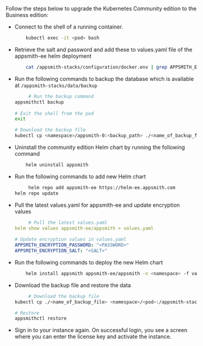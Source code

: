 # 

<HideElements/>

Follow the steps below to upgrade the Kubernetes Community edition to the Business edition:

<ul class="circle"> 
<li> Connect to the shell of a running container.

   ```bash
       kubectl exec -it <pod> bash      
   ```      
</li>

<li> Retrieve the salt and password and add these to values.yaml file of the appsmith-ee helm deployment

   ```bash
       cat /appsmith-stacks/configuration/docker.env | grep APPSMITH_ENCRYPTION_ 
   ```
</li>

<li> Run the following commands to backup the database which is available at <code>/appsmith-stacks/data/backup</code>

   ```bash
        # Run the backup command
   appsmithctl backup
      
   # Exit the shell from the pod
   exit

   # Download the backup file
   kubectl cp <namespace>/appsmith-0:<backup_path> ./<name_of_backup_file>
   ```
</li>
    
<li> Uninstall the community edition Helm chart by running the following command

   ```bash
       helm uninstall appsmith
   ```    
</li>
<li>Run the following commands to add new Helm chart

   ```bash
        helm repo add appsmith-ee https://helm-ee.appsmith.com
   helm repo update
   ``` 
</li>    
<li>Pull the latest values.yaml for appsmith-ee and update encryption values

   ```yaml
        # Pull the latest values.yaml
   helm show values appsmith-ee/appsmith > values.yaml
      
   # Update encryption values in values.yaml
   APPSMITH_ENCRYPTION_PASSWORD: "<PASSWORD>"
   APPSMITH_ENCRYPTION_SALT: "<SALT>"
   ```
</li>
<li>Run the following commands to deploy the new Helm chart

   ```bash
       helm install appsmith appsmith-ee/appsmith -n <namespace> -f values.yaml
   ```
 </li>
<li>Download the backup file and restore the data

   ```bash
        # Download the backup file 
   kubectl cp ./<name_of_backup_file> <namespace>/<pod>:/appsmith-stacks/data/backup/

   # Restore
   appsmithctl restore
   ```     
</li>

<li> Sign in to your instance again. On successful login, you see a screen where you can enter the license key and activate the instance.
</li>

</ul>
